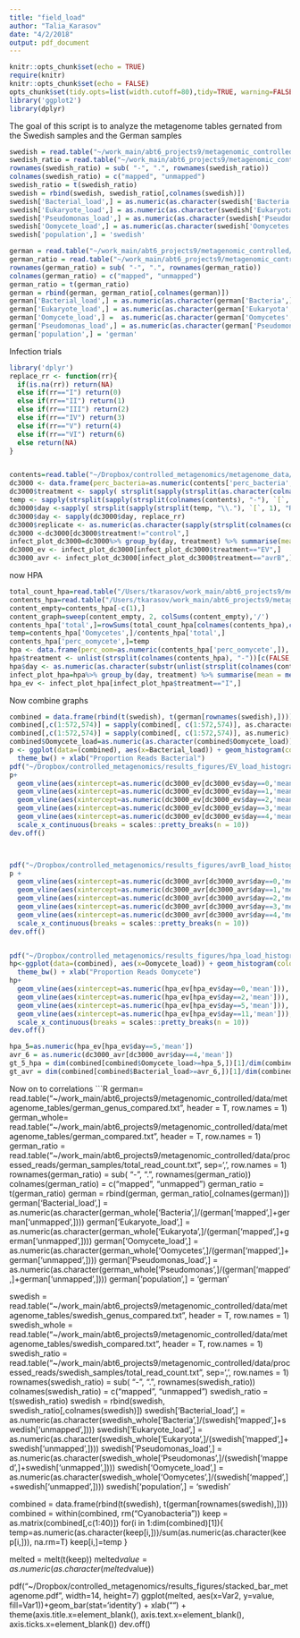 ```yaml
---
title: "field_load"
author: "Talia_Karasov"
date: "4/2/2018"
output: pdf_document
---
```


```r
knitr::opts_chunk$set(echo = TRUE)
require(knitr)
knitr::opts_chunk$set(echo = FALSE)
opts_chunk$set(tidy.opts=list(width.cutoff=80),tidy=TRUE, warning=FALSE)
library('ggplot2')
library(dplyr)
```

The goal of this script is to analyze the metagenome tables gernated from the Swedish samples and the German samples


```r
swedish = read.table("~/work_main/abt6_projects9/metagenomic_controlled/data/metagenome_tables/swedish_compared.txt", header = T, row.names = 1)
swedish_ratio = read.table("~/work_main/abt6_projects9/metagenomic_controlled/data/processed_reads/swedish_samples/total_read_count.txt", sep=',', row.names = 1)
rownames(swedish_ratio) = sub( "-", ".", rownames(swedish_ratio))
colnames(swedish_ratio) = c("mapped", "unmapped")
swedish_ratio = t(swedish_ratio)
swedish = rbind(swedish, swedish_ratio[,colnames(swedish)])
swedish['Bacterial_load',] = as.numeric(as.character(swedish['Bacteria',]/(swedish['mapped',]+swedish['unmapped',])))
swedish['Eukaryote_load',] = as.numeric(as.character(swedish['Eukaryota',]/(swedish['mapped',]+swedish['unmapped',])))
swedish['Pseudomonas_load',] = as.numeric(as.character(swedish['Pseudomonas',]/(swedish['mapped',]+swedish['unmapped',])))
swedish['Oomycete_load',] = as.numeric(as.character(swedish['Oomycetes',]/(swedish['mapped',]+swedish['unmapped',])))
swedish['population',] = 'swedish'
```

```r
german = read.table("~/work_main/abt6_projects9/metagenomic_controlled/data/metagenome_tables/german_compared.txt", header = T, row.names = 1)
german_ratio = read.table("~/work_main/abt6_projects9/metagenomic_controlled/data/processed_reads/german_samples/total_read_count.txt", sep=',', row.names = 1)
rownames(german_ratio) = sub( "-", ".", rownames(german_ratio))
colnames(german_ratio) = c("mapped", "unmapped")
german_ratio = t(german_ratio)
german = rbind(german, german_ratio[,colnames(german)])
german['Bacterial_load',] = as.numeric(as.character(german['Bacteria',]/(german['mapped',]+german['unmapped',])))
german['Eukaryote_load',] = as.numeric(as.character(german['Eukaryota',]/(german['mapped',]+german['unmapped',])))
german['Oomycete_load',] =  as.numeric(as.character(german['Oomycetes',]/(german['mapped',]+german['unmapped',])))
german['Pseudomonas_load',] = as.numeric(as.character(german['Pseudomonas',]/(german['mapped',]+german['unmapped',])))
german['population',] = 'german'
```



Infection trials
```r
library('dplyr')
replace_rr <- function(rr){
  if(is.na(rr)) return(NA)
  else if(rr=="I") return(0)
  else if(rr=="II") return(1)
  else if(rr=="III") return(2)
  else if(rr=="IV") return(3)
  else if(rr=="V") return(4)
  else if(rr=="VI") return(6)
  else return(NA)
}


contents=read.table("~/Dropbox/controlled_metagenomics/metagenome_data/DC3000_genus_table_20_2_2018.txt", sep='\t')
dc3000 <- data.frame(perc_bacteria=as.numeric(contents['perc_bacteria',]), samp=colnames(contents))
dc3000$treatment <- sapply( strsplit(sapply(strsplit(as.character(colnames(contents)), "-"), `[`, 1), "_"), `[`, 1)
temp <- sapply(strsplit(sapply(strsplit(colnames(contents), "-"), `[`, 1), "_"), `[`, 2)#sapply( strsplit(sapply(strsplit(colnames(contents), "."), `[`, 1), "_R"), `[`, 2)
dc3000$day <-sapply( strsplit(sapply(strsplit(temp, "\\."), `[`, 1), "R"), `[`, 2)
dc3000$day <- sapply(dc3000$day, replace_rr)
dc3000$replicate <- as.numeric(as.character(sapply(strsplit(colnames(contents), "-"), `[`, 2)))
dc3000 <-dc3000[dc3000$treatment!="control",]
infect_plot_dc3000=dc3000%>% group_by(day, treatment) %>% summarise(mean = mean((perc_bacteria), na.rm=T), se = sd((perc_bacteria), na.rm=T) / length(perc_bacteria)) 
dc3000_ev <- infect_plot_dc3000[infect_plot_dc3000$treatment=="EV",]
dc3000_avr <- infect_plot_dc3000[infect_plot_dc3000$treatment=="avrB",]


```

now HPA
```r


total_count_hpa=read.table("/Users/tkarasov/work_main/abt6_projects9/metagenomic_controlled/data/processed_reads/hpa_infections/hpa_total_read_count.txt", sep=',', row.names=1, header=T)
contents_hpa=read.table("/Users/tkarasov/work_main/abt6_projects9/metagenomic_controlled/data/metagenome_tables/hpa_all_compared.txt", row.names=1, header=T, sep="\t", check.names=FALSE)
content_empty=contents_hpa[-c(1),]
content_graph=sweep(content_empty, 2, colSums(content_empty),'/')
contents_hpa['total',]=rowSums(total_count_hpa[colnames(contents_hpa),c(1,2)])
temp=contents_hpa['Oomycetes',]/contents_hpa['total',]
contents_hpa['perc_oomycete',]=temp
hpa <- data.frame(perc_oom=as.numeric(contents_hpa['perc_oomycete',]), samp=colnames(contents_hpa))
hpa$treatment <- unlist(strsplit(colnames(contents_hpa), "-"))[c(FALSE, TRUE, FALSE)]
hpa$day <- as.numeric(as.character(substr(unlist(strsplit(colnames(contents_hpa), "-"))[c(TRUE, FALSE, FALSE)], 2, 4)))
infect_plot_hpa=hpa%>% group_by(day, treatment) %>% summarise(mean = mean((perc_oom), na.rm=T), se = sd((perc_oom), na.rm=T) / length(perc_oom)) 
hpa_ev <- infect_plot_hpa[infect_plot_hpa$treatment=="I",]
```

Now combine graphs

```R
combined = data.frame(rbind(t(swedish), t(german[rownames(swedish),])))
combined[,c(1:572,574)] = sapply(combined[, c(1:572,574)], as.character)
combined[,c(1:572,574)] = sapply(combined[, c(1:572,574)], as.numeric)
combined$Oomycete_load=as.numeric(as.character(combined$Oomycete_load))
p <- ggplot(data=(combined), aes(x=Bacterial_load)) + geom_histogram(color="black", fill="lightblue") + 
  theme_bw() + xlab("Proportion Reads Bacterial")
pdf("~/Dropbox/controlled_metagenomics/results_figures/EV_load_histogram.pdf")
p+   
  geom_vline(aes(xintercept=as.numeric(dc3000_ev[dc3000_ev$day==0,'mean'])), colour="RED") +
  geom_vline(aes(xintercept=as.numeric(dc3000_ev[dc3000_ev$day==1,'mean'])), colour="RED") +
  geom_vline(aes(xintercept=as.numeric(dc3000_ev[dc3000_ev$day==2,'mean'])), colour="RED") +
  geom_vline(aes(xintercept=as.numeric(dc3000_ev[dc3000_ev$day==3,'mean'])), colour="RED") +
  geom_vline(aes(xintercept=as.numeric(dc3000_ev[dc3000_ev$day==4,'mean'])), colour="RED") +
  scale_x_continuous(breaks = scales::pretty_breaks(n = 10))
dev.off()



pdf("~/Dropbox/controlled_metagenomics/results_figures/avrB_load_histogram.pdf")
p +
  geom_vline(aes(xintercept=as.numeric(dc3000_avr[dc3000_avr$day==0,'mean'])), colour="RED") +
  geom_vline(aes(xintercept=as.numeric(dc3000_avr[dc3000_avr$day==1,'mean'])), colour="RED") +
  geom_vline(aes(xintercept=as.numeric(dc3000_avr[dc3000_avr$day==2,'mean'])), colour="RED") +
  geom_vline(aes(xintercept=as.numeric(dc3000_avr[dc3000_avr$day==3,'mean'])), colour="RED") +
  geom_vline(aes(xintercept=as.numeric(dc3000_avr[dc3000_avr$day==4,'mean'])), colour="RED") +
  scale_x_continuous(breaks = scales::pretty_breaks(n = 10))
dev.off()


pdf("~/Dropbox/controlled_metagenomics/results_figures/hpa_load_histogram.pdf")
hp<-ggplot(data=(combined), aes(x=Oomycete_load)) + geom_histogram(color="black", fill="lightblue") + 
  theme_bw() + xlab("Proportion Reads Oomycete")
hp+   
  geom_vline(aes(xintercept=as.numeric(hpa_ev[hpa_ev$day==0,'mean'])), colour="RED") +
  geom_vline(aes(xintercept=as.numeric(hpa_ev[hpa_ev$day==2,'mean'])), colour="RED") +
  geom_vline(aes(xintercept=as.numeric(hpa_ev[hpa_ev$day==5,'mean'])), colour="RED") +
  geom_vline(aes(xintercept=as.numeric(hpa_ev[hpa_ev$day==11,'mean'])), colour="RED") +
  scale_x_continuous(breaks = scales::pretty_breaks(n = 10))
dev.off()

hpa_5=as.numeric(hpa_ev[hpa_ev$day==5,'mean'])
avr_6 = as.numeric(dc3000_avr[dc3000_avr$day==4,'mean'])
gt_5_hpa = dim(combined[combined$Oomycete_load>=hpa_5,])[1]/dim(combined)[1]
gt_avr = dim(combined[combined$Bacterial_load>=avr_6,])[1]/dim(combined)[1]
```


Now on to correlations
```R
german= read.table("~/work_main/abt6_projects9/metagenomic_controlled/data/metagenome_tables/german_genus_compared.txt", header = T, row.names = 1)
german_whole= read.table("~/work_main/abt6_projects9/metagenomic_controlled/data/metagenome_tables/german_compared.txt", header = T, row.names = 1)
german_ratio = read.table("~/work_main/abt6_projects9/metagenomic_controlled/data/processed_reads/german_samples/total_read_count.txt", sep=',', row.names = 1)
rownames(german_ratio) = sub( "-", ".", rownames(german_ratio))
colnames(german_ratio) = c("mapped", "unmapped")
german_ratio = t(german_ratio)
german = rbind(german, german_ratio[,colnames(german)])
german['Bacterial_load',] = as.numeric(as.character(german_whole['Bacteria',]/(german['mapped',]+german['unmapped',])))
german['Eukaryote_load',] = as.numeric(as.character(german_whole['Eukaryota',]/(german['mapped',]+german['unmapped',])))
german['Oomycete_load',] =  as.numeric(as.character(german_whole['Oomycetes',]/(german['mapped',]+german['unmapped',])))
german['Pseudomonas_load',] = as.numeric(as.character(german_whole['Pseudomonas',]/(german['mapped',]+german['unmapped',])))
german['population',] = 'german'


swedish = read.table("~/work_main/abt6_projects9/metagenomic_controlled/data/metagenome_tables/swedish_genus_compared.txt", header = T, row.names = 1)
swedish_whole = read.table("~/work_main/abt6_projects9/metagenomic_controlled/data/metagenome_tables/swedish_compared.txt", header = T, row.names = 1)
swedish_ratio = read.table("~/work_main/abt6_projects9/metagenomic_controlled/data/processed_reads/swedish_samples/total_read_count.txt", sep=',', row.names = 1)
rownames(swedish_ratio) = sub( "-", ".", rownames(swedish_ratio))
colnames(swedish_ratio) = c("mapped", "unmapped")
swedish_ratio = t(swedish_ratio)
swedish = rbind(swedish, swedish_ratio[,colnames(swedish)])
swedish['Bacterial_load',] = as.numeric(as.character(swedish_whole['Bacteria',]/(swedish['mapped',]+swedish['unmapped',])))
swedish['Eukaryote_load',] = as.numeric(as.character(swedish_whole['Eukaryota',]/(swedish['mapped',]+swedish['unmapped',])))
swedish['Pseudomonas_load',] = as.numeric(as.character(swedish_whole['Pseudomonas',]/(swedish['mapped',]+swedish['unmapped',])))
swedish['Oomycete_load',] = as.numeric(as.character(swedish_whole['Oomycetes',]/(swedish['mapped',]+swedish['unmapped',])))
swedish['population',] = 'swedish'




combined = data.frame(rbind(t(swedish), t(german[rownames(swedish),])))
combined = within(combined, rm("Cyanobacteria"))
keep = as.matrix(combined[,c(1:40)])
for(i in 1:dim(combined)[1]){
  temp=as.numeric(as.character(keep[i,]))/sum(as.numeric(as.character(keep[i,])), na.rm=T)
  keep[i,]=temp
}

melted = melt(t(keep))
melted$value = as.numeric(as.character(melted$value))

pdf("~/Dropbox/controlled_metagenomics/results_figures/stacked_bar_metagenome.pdf", width=14, height=7)
ggplot(melted, aes(x=Var2, y=value, fill=Var1))+geom_bar(stat='identity') +
  xlab("") +
  theme(axis.title.x=element_blank(),
        axis.text.x=element_blank(),
        axis.ticks.x=element_blank())
dev.off()

